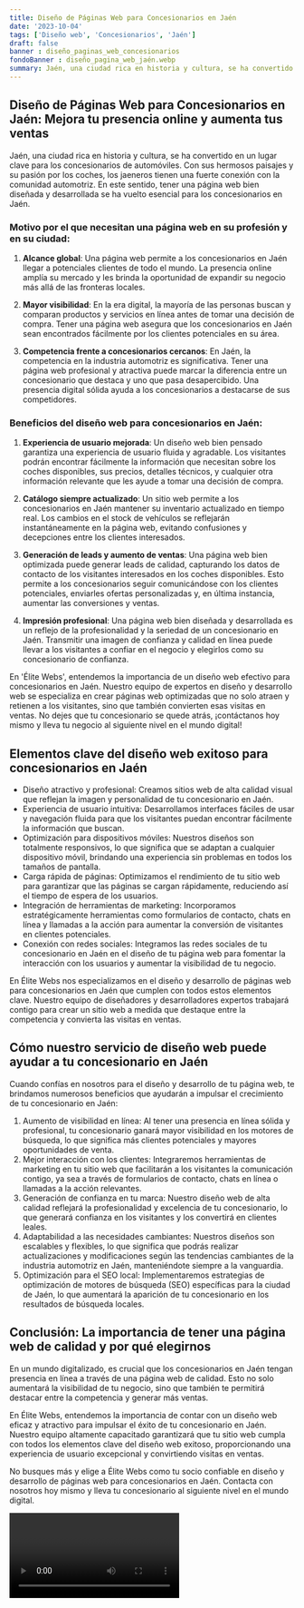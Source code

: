```yaml
---
title: Diseño de Páginas Web para Concesionarios en Jaén
date: '2023-10-04'
tags: ['Diseño web', 'Concesionarios', 'Jaén']
draft: false
banner : diseño_paginas_web_concesionarios
fondoBanner : diseño_pagina_web_jaén.webp
summary: Jaén, una ciudad rica en historia y cultura, se ha convertido en un lugar clave para los concesionarios de automóviles. Con sus hermosos paisajes y su pasión por los coches, los jaeneros tienen una fuerte conexión con la comunidad automotriz. En este sentido, tener una página web bien diseñada y desarrollada se ha vuelto esencial para los concesionarios en Jaén.
---
```


## Diseño de Páginas Web para Concesionarios en Jaén: Mejora tu presencia online y aumenta tus ventas

Jaén, una ciudad rica en historia y cultura, se ha convertido en un lugar clave para los concesionarios de automóviles. Con sus hermosos paisajes y su pasión por los coches, los jaeneros tienen una fuerte conexión con la comunidad automotriz. En este sentido, tener una página web bien diseñada y desarrollada se ha vuelto esencial para los concesionarios en Jaén.

### Motivo por el que necesitan una página web en su profesión y en su ciudad:

1. **Alcance global**: Una página web permite a los concesionarios en Jaén llegar a potenciales clientes de todo el mundo. La presencia online amplía su mercado y les brinda la oportunidad de expandir su negocio más allá de las fronteras locales.

2. **Mayor visibilidad**: En la era digital, la mayoría de las personas buscan y comparan productos y servicios en línea antes de tomar una decisión de compra. Tener una página web asegura que los concesionarios en Jaén sean encontrados fácilmente por los clientes potenciales en su área.

3. **Competencia frente a concesionarios cercanos**: En Jaén, la competencia en la industria automotriz es significativa. Tener una página web profesional y atractiva puede marcar la diferencia entre un concesionario que destaca y uno que pasa desapercibido. Una presencia digital sólida ayuda a los concesionarios a destacarse de sus competidores.

### Beneficios del diseño web para concesionarios en Jaén:

1. **Experiencia de usuario mejorada**: Un diseño web bien pensado garantiza una experiencia de usuario fluida y agradable. Los visitantes podrán encontrar fácilmente la información que necesitan sobre los coches disponibles, sus precios, detalles técnicos, y cualquier otra información relevante que les ayude a tomar una decisión de compra.

2. **Catálogo siempre actualizado**: Un sitio web permite a los concesionarios en Jaén mantener su inventario actualizado en tiempo real. Los cambios en el stock de vehículos se reflejarán instantáneamente en la página web, evitando confusiones y decepciones entre los clientes interesados.

3. **Generación de leads y aumento de ventas**: Una página web bien optimizada puede generar leads de calidad, capturando los datos de contacto de los visitantes interesados en los coches disponibles. Esto permite a los concesionarios seguir comunicándose con los clientes potenciales, enviarles ofertas personalizadas y, en última instancia, aumentar las conversiones y ventas.

4. **Impresión profesional**: Una página web bien diseñada y desarrollada es un reflejo de la profesionalidad y la seriedad de un concesionario en Jaén. Transmitir una imagen de confianza y calidad en línea puede llevar a los visitantes a confiar en el negocio y elegirlos como su concesionario de confianza.

En 'Élite Webs', entendemos la importancia de un diseño web efectivo para concesionarios en Jaén. Nuestro equipo de expertos en diseño y desarrollo web se especializa en crear páginas web optimizadas que no solo atraen y retienen a los visitantes, sino que también convierten esas visitas en ventas. No dejes que tu concesionario se quede atrás, ¡contáctanos hoy mismo y lleva tu negocio al siguiente nivel en el mundo digital!

<GifSeo />

<Cta />

## Elementos clave del diseño web exitoso para concesionarios en Jaén

- Diseño atractivo y profesional: Creamos sitios web de alta calidad visual que reflejan la imagen y personalidad de tu concesionario en Jaén.
- Experiencia de usuario intuitiva: Desarrollamos interfaces fáciles de usar y navegación fluida para que los visitantes puedan encontrar fácilmente la información que buscan.
- Optimización para dispositivos móviles: Nuestros diseños son totalmente responsivos, lo que significa que se adaptan a cualquier dispositivo móvil, brindando una experiencia sin problemas en todos los tamaños de pantalla.
- Carga rápida de páginas: Optimizamos el rendimiento de tu sitio web para garantizar que las páginas se cargan rápidamente, reduciendo así el tiempo de espera de los usuarios.
- Integración de herramientas de marketing: Incorporamos estratégicamente herramientas como formularios de contacto, chats en línea y llamadas a la acción para aumentar la conversión de visitantes en clientes potenciales.
- Conexión con redes sociales: Integramos las redes sociales de tu concesionario en Jaén en el diseño de tu página web para fomentar la interacción con los usuarios y aumentar la visibilidad de tu negocio.

En Élite Webs nos especializamos en el diseño y desarrollo de páginas web para concesionarios en Jaén que cumplen con todos estos elementos clave. Nuestro equipo de diseñadores y desarrolladores expertos trabajará contigo para crear un sitio web a medida que destaque entre la competencia y convierta las visitas en ventas.

## Cómo nuestro servicio de diseño web puede ayudar a tu concesionario en Jaén

Cuando confías en nosotros para el diseño y desarrollo de tu página web, te brindamos numerosos beneficios que ayudarán a impulsar el crecimiento de tu concesionario en Jaén:

1. Aumento de visibilidad en línea: Al tener una presencia en línea sólida y profesional, tu concesionario ganará mayor visibilidad en los motores de búsqueda, lo que significa más clientes potenciales y mayores oportunidades de venta.
2. Mejor interacción con los clientes: Integraremos herramientas de marketing en tu sitio web que facilitarán a los visitantes la comunicación contigo, ya sea a través de formularios de contacto, chats en línea o llamadas a la acción relevantes.
3. Generación de confianza en tu marca: Nuestro diseño web de alta calidad reflejará la profesionalidad y excelencia de tu concesionario, lo que generará confianza en los visitantes y los convertirá en clientes leales.
4. Adaptabilidad a las necesidades cambiantes: Nuestros diseños son escalables y flexibles, lo que significa que podrás realizar actualizaciones y modificaciones según las tendencias cambiantes de la industria automotriz en Jaén, manteniéndote siempre a la vanguardia.
5. Optimización para el SEO local: Implementaremos estrategias de optimización de motores de búsqueda (SEO) específicas para la ciudad de Jaén, lo que aumentará la aparición de tu concesionario en los resultados de búsqueda locales.

## Conclusión: La importancia de tener una página web de calidad y por qué elegirnos

En un mundo digitalizado, es crucial que los concesionarios en Jaén tengan presencia en línea a través de una página web de calidad. Esto no solo aumentará la visibilidad de tu negocio, sino que también te permitirá destacar entre la competencia y generar más ventas.

En Élite Webs, entendemos la importancia de contar con un diseño web eficaz y atractivo para impulsar el éxito de tu concesionario en Jaén. Nuestro equipo altamente capacitado garantizará que tu sitio web cumpla con todos los elementos clave del diseño web exitoso, proporcionando una experiencia de usuario excepcional y convirtiendo visitas en ventas.

No busques más y elige a Élite Webs como tu socio confiable en diseño y desarrollo de páginas web para concesionarios en Jaén. Contacta con nosotros hoy mismo y lleva tu concesionario al siguiente nivel en el mundo digital.

<Video />

<CtaBot job='Concesionarios' city='Jaén'/>

<Gmaps query='Jaén+españa+maps' />